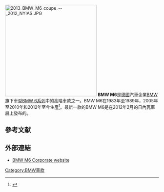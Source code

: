 [[File:2013_BMW_M6_coupe_--_2012_NYIAS.JPG|300px]]
'''BMW M6'''是[[德國|德國]]汽車企業[[BMW|BMW]]旗下車型[[BMW_6系列|BMW 6系列]]中的高階車款之一。BMW M6在1983年至1989年，2005年至2010年和2012年至今生產<ref>{{cite web |url=https://www.press.bmwgroup.com/pressclub/p/pcgl/pressDetail.html?outputChannelId=6&id=T0124722EN&left_menu_item=node__2250 |title=The new BMW M6. Coupe and Convertible |publisher=Press.bmwgroup.com |date= |accessdate=2012-03-24 |archive-date=2019-09-24 |archive-url=https://web.archive.org/web/20190924154539/https://www.press.bmwgroup.com/global/article/detail/T0124722EN |dead-url=no }}</ref>。最新一款的BMW M6是在2012年2月的日內瓦車展上發布的。

== 參考文献 ==
{{Reflist}}
==外部連結==
{{Commons category|BMW M6}}
*[https://web.archive.org/web/20160125001348/http://www.bmw.com/com/en/newvehicles/mseries/m6coupe/2012/showroom/index.html BMW M6 Corporate website]
{{BMW cars}}
[[Category:BMW車款|Category:BMW車款]]